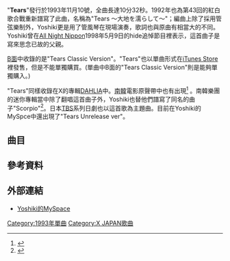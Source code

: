 {{Infobox song
| name           = Tears
| type           = single
| cover          = <!-- 檔案不存在 Tears01.jpg ，可從英文維基百科取得 -->
| cover_size     = 125
| artist         = [[X_Japan|X Japan]]
| from_album     = [[Dahlia|Dahlia]]
| released       = 1993年11月10日
| recorded       = 
| genre          = 
| length         = 15:36
| label          = [[日本華納音樂|Waner/MMG]]
| producer       = 
| chart_position = 
| prev_title     = [[Say_Anything|Say Anything]]
| prev_year      = 1991
| next_title     = [[Rusty_Nail|Rusty Nail]]
| next_year      = 1994
| misc           = 
}}
"'''Tears'''"發行於1993年11月10號，全曲長達10分32秒。1992年也為第43回的紅白歌合戰重新譜寫了此曲，名稱為"Tears ～大地を濡らして～"；編曲上除了採用管弦樂制外，Yoshiki更是用了管風琴在現場演奏，歌詞也與原曲有相當大的不同。Yoshiki曾在[[All_Night_Nippon|All Night Nippon]]1998年5月9日的hide追悼節目裡表示，這首曲子是寫來思念已故的父親。

[[A面與B面|B面]]中收錄的是"Tears Classic Version"。"Tears"也以單曲形式在[[iTunes_Store|iTunes Store]]裡發售，但是不能單獨購買。(單曲中B面的"Tears Classic Version"則是能夠單獨購入。)

"Tears"同樣收錄在X的專輯[[DAHLIA|DAHLIA]]中。[[大韓民國|南韓]]電影{{link-en|我的野蠻女友2:蠻風再現|Windstruck}}原聲帶中也有出現<ref>{{cite web
| title      = ''Windstruck OST'' release information
| work      = cdjapan.co.jp
| url      = http://www.cdjapan.co.jp/detailview.html?KEY=AVCD-17600
| accessdate      = 2008-06-20
| archive-date      = 2008-04-30
| archive-url      = https://web.archive.org/web/20080430220615/http://www.cdjapan.co.jp/detailview.html?KEY=AVCD-17600
| dead-url      = yes
}}</ref> 。南韓樂團{{lang|en|TRAX (band)TRAX}}的迷你專輯{{link-en|Scorpio|Scorpio}}當中除了翻唱這首曲子外，Yoshiki也替他們譜寫了同名的曲子"Scorpio"<ref>{{cite web
| title      = "Scorpio" release information
| work      = cdjapan.co.jp
| url      = http://www.cdjapan.co.jp/detailview.html?KEY=AVCD-30639
| accessdate      = 2008-06-20
| archive-date      = 2008-02-13
| archive-url      = https://web.archive.org/web/20080213131605/http://www.cdjapan.co.jp/detailview.html?KEY=AVCD-30639
| dead-url      = no
}}</ref>。日本[[TBS電視|TBS]]系列日劇{{link-ja|憎しみに微笑んで|憎しみに微笑んで}}也以這首歌為主題曲。目前在Yoshiki的MySpce中還出現了"Tears Unrelease ver"。

==曲目==
{{tracklist
| all_writing     = [[Yoshiki|Yoshiki]]

| title1          = Tears
| length1         = 10:28

| title2          = Tears (Classical Version)
| length2         = 5:02
}}

==參考資料==
{{reflist}}

==外部連結==
*[http://www.myspace.com/yoshiki Yoshiki的MySpace]{{Wayback|url=http://www.myspace.com/yoshiki |date=20100716043547 }}

{{X Japan}}

[[Category:1993年單曲|Category:1993年單曲]]
[[Category:X_JAPAN歌曲|Category:X JAPAN歌曲]]